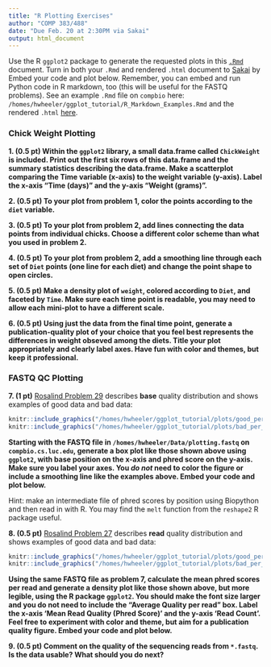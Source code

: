 ```yaml
---
title: "R Plotting Exercises"
author: "COMP 383/488"
date: "Due Feb. 20 at 2:30PM via Sakai"
output: html_document
---
```

Use the R `ggplot2` package to generate the requested plots in this [`.Rmd`](https://hwheeler01.github.io/CompBio/R_Plotting_Exercises.Rmd) document. Turn in both your `.Rmd` and rendered `.html` document to [Sakai](https://sakai.luc.edu/) by Embed your code and plot below. Remember, you can embed and run Python code in R markdown, too (this will be useful for the FASTQ problems). See an example `.Rmd` file on `compbio` here: `/homes/hwheeler/ggplot_tutorial/R_Markdown_Examples.Rmd` and the rendered `.html` [here](http://hwheeler01.github.io/CompBio/R_Markdown_Examples.html).

### Chick Weight Plotting

**1. (0.5 pt) Within the `ggplot2` library, a small data.frame called `ChickWeight` is included. Print out the first six rows of this data.frame and the summary statistics describing the data.frame. Make a scatterplot comparing the Time variable (x-axis) to the weight variable (y-axis). Label the x-axis "Time (days)" and the y-axis "Weight (grams)".**


**2. (0.5 pt) To your plot from problem 1, color the points according to the `diet` variable.**

**3. (0.5 pt) To your plot from problem 2, add lines connecting the data points from individual chicks. Choose a different color scheme than what you used in problem 2.**


**4. (0.5 pt) To your plot from problem 2, add a smoothing line through each set of `Diet` points (one line for each diet) and change the point shape to open circles.**


**5. (0.5 pt) Make a density plot of `weight`, colored according to `Diet`, and faceted by `Time`. Make sure each time point is readable, you may need to allow each mini-plot to have a different scale.**


**6. (0.5 pt) Using just the data from the final time point, generate a publication-quality plot of your choice that you feel best represents the differences in weight obseved among the diets. Title your plot appropriately and clearly label axes. Have fun with color and themes, but keep it professional.**


### FASTQ QC Plotting

**7. (1 pt)** [Rosalind Problem 29](http://rosalind.info/problems/bphr/?class=478) describes **base** quality distribution and shows examples of good data and bad data:
```r
knitr::include_graphics("/homes/hwheeler/ggplot_tutorial/plots/good_per_base.png")
knitr::include_graphics("/homes/hwheeler/ggplot_tutorial/plots/bad_per_base.png")
```

**Starting with the FASTQ file in `/homes/hwheeler/Data/plotting.fastq` on `compbio.cs.luc.edu`, generate a box plot like those shown above using `ggplot2`, with base position on the x-axis and phred score on the y-axis. Make sure you label your axes. You *do not* need to color the figure or include a smoothing line like the examples above. Embed your code and plot below.**

Hint: make an intermediate file of phred scores by position using Biopython and then read in with R. You may find the `melt` function from the `reshape2` R package useful.


**8. (0.5 pt)** [Rosalind Problem 27](http://rosalind.info/problems/phre/?class=478) describes **read** quality distribution and shows examples of good data and bad data:

```r
knitr::include_graphics("/homes/hwheeler/ggplot_tutorial/plots/good_per_sequence.png")
knitr::include_graphics("/homes/hwheeler/ggplot_tutorial/plots/bad_per_sequence.png")
```

**Using the same FASTQ file as problem 7, calculate the mean phred scores per read and generate a density plot like those shown above, but more legible, using the R package `ggplot2`. You should make the font size larger and you do not need to include the "Average Quality per read" box. Label the x-axis 'Mean Read Quality (Phred Score)' and the y-axis 'Read Count'. Feel free to experiment with color and theme, but aim for a publication quality figure. Embed your code and plot below.**


**9. (0.5 pt) Comment on the quality of the sequencing reads from `*.fastq`. Is the data usable? What should you do next?**
